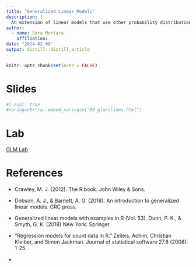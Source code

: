 ```yaml
---
title: "Generalized Linear Models"
description: |
  An extension of linear models that use other probability distributions. 
author:
  - name: Sara Mortara 
    affiliation: 
date: "2024-02-08"
output: distill::distill_article
---
```



```r
knitr::opts_chunk$set(echo = FALSE)
```


# Slides

```r
#| eval: true
#xaringanExtra::embed_xaringan("09_glm/slides.html")
```

# Lab

[GLM Lab](09_glm/lab.html)


# References

+ Crawley, M. J. (2012). The R book. John Wiley & Sons.

+ Dobson, A. J., & Barnett, A. G. (2018). An introduction to generalized linear models. CRC press.

+ Generalized linear models with examples in R (Vol. 53). 
  Dunn, P. K., & Smyth, G. K. (2018) New York: Springer.

+ "Regression models for count data in R." Zeileis, Achim, Christian Kleiber, 
  and Simon Jackman. Journal of statistical software 27.8 (2008): 1-25.
  
+ 

